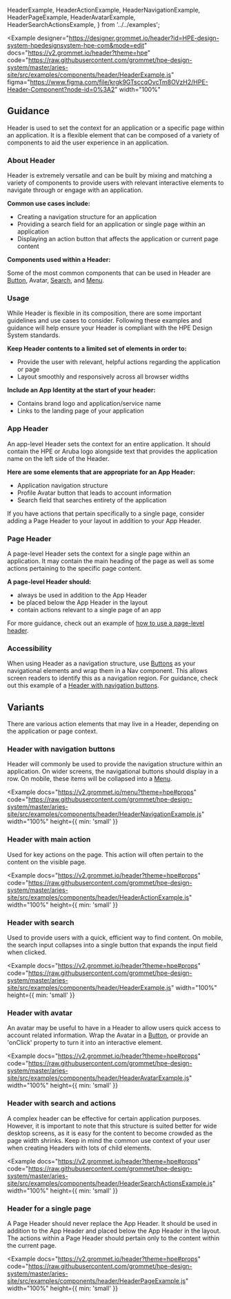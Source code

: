   HeaderExample,
  HeaderActionExample,
  HeaderNavigationExample,
  HeaderPageExample,
  HeaderAvatarExample,
  HeaderSearchActionsExample,
} from '../../examples';

<Example
  designer="https://designer.grommet.io/header?id=HPE-design-system-hpedesignsystem-hpe-com&mode=edit"
  docs="https://v2.grommet.io/header?theme=hpe"
  code="https://raw.githubusercontent.com/grommet/hpe-design-system/master/aries-site/src/examples/components/header/HeaderExample.js"
  figma="https://www.figma.com/file/krgk9GTsccqOvcTm8OVzH2/HPE-Header-Component?node-id=0%3A2"
  width="100%"
>
  <HeaderExample />
</Example>

## Guidance

Header is used to set the context for an application or a specific
page within an application. It is a flexible element that can be
composed of a variety of components to aid the user experience in an
application.

### About Header

Header is extremely versatile and can be built by mixing and matching a variety of components to provide users with relevant interactive elements to navigate through or engage with an application.

**Common use cases include:**

- Creating a navigation structure for an application
- Providing a search field for an application or single page within an application
- Displaying an action button that affects the application or current page content

**Components used within a Header:**

Some of the most common components that can be used in Header are [Button](/components/button), Avatar, [Search](/components/search), and [Menu](/components/menu).

### Usage

While Header is flexible in its composition, there are some important guidelines and use cases to consider. Following these examples and guidance will help ensure your Header is compliant with the HPE Design System standards.

**Keep Header contents to a limited set of elements in order to:**

- Provide the user with relevant, helpful actions regarding the application or page
- Layout smoothly and responsively across all browser widths

**Include an App Identity at the start of your header:**

- Contains brand logo and application/service name
- Links to the landing page of your application

### App Header

An app-level Header sets the context for an entire application. It should contain the HPE or Aruba logo alongside text that provides the application name on the left side of the Header.

**Here are some elements that are appropriate for an App Header:**

- Application navigation structure
- Profile Avatar button that leads to account information
- Search field that searches entirety of the application

If you have actions that pertain specifically to a single page, consider adding a Page Header to your layout in addition to your App Header.

### Page Header

A page-level Header sets the context for a single page within an application. It may contain the main heading of the page as well as some actions pertaining to the specific page content.

**A page-level Header should:**

- always be used in addition to the App Header
- be placed below the App Header in the layout
- contain actions relevant to a single page of an app

For more guidance, check out an example of [how to use a page-level header](#header-for-a-single-page).

### Accessibility

When using Header as a navigation structure, use [Buttons](/components/button) as your navigational elements and wrap them in a Nav component. This allows screen readers to identify this as a navigation region. For guidance, check out this example of a [Header with navigation buttons](#header-with-navigation-buttons).

## Variants

There are various action elements that may live in a Header, depending on the application or page context.

### Header with navigation buttons

Header will commonly be used to provide the navigation structure within an application. On wider screens, the navigational buttons should display in a row. On mobile, these items will be collapsed into a [Menu](/components/menu).

<Example
  docs="https://v2.grommet.io/menu?theme=hpe#props"
  code="https://raw.githubusercontent.com/grommet/hpe-design-system/master/aries-site/src/examples/components/header/HeaderNavigationExample.js"
  width="100%"
  height={{ min: 'small' }}
>
  <HeaderNavigationExample />
</Example>

### Header with main action

Used for key actions on the page. This action will often pertain to the content on the visible page.

<Example
  docs="https://v2.grommet.io/header?theme=hpe#props"
  code="https://raw.githubusercontent.com/grommet/hpe-design-system/master/aries-site/src/examples/components/header/HeaderActionExample.js"
  width="100%"
  height={{ min: 'small' }}
>
  <HeaderActionExample />
</Example>

### Header with search

Used to provide users with a quick, efficient way to find content. On mobile, the search input collapses into a single button that expands the input field when clicked.

<Example
  docs="https://v2.grommet.io/header?theme=hpe#props"
  code="https://raw.githubusercontent.com/grommet/hpe-design-system/master/aries-site/src/examples/components/header/HeaderExample.js"
  width="100%"
  height={{ min: 'small' }}
>
  <HeaderExample />
</Example>

### Header with avatar

An avatar may be useful to have in a Header to allow users quick access to account related information. Wrap the Avatar in a [Button](/components/button), or provide an
'onClick' property to turn it into an interactive element.

<Example
  docs="https://v2.grommet.io/header?theme=hpe#props"
  code="https://raw.githubusercontent.com/grommet/hpe-design-system/master/aries-site/src/examples/components/header/HeaderAvatarExample.js"
  width="100%"
  height={{ min: 'small' }}
>
  <HeaderAvatarExample />
</Example>

### Header with search and actions

A complex header can be effective for certain application purposes. However, it is important to note that this structure is suited better for wide desktop screens, as it is easy for the content to become crowded as the page width shrinks. Keep in mind the common use context of your user when creating Headers with lots of child elements.

<Example
  docs="https://v2.grommet.io/header?theme=hpe#props"
  code="https://raw.githubusercontent.com/grommet/hpe-design-system/master/aries-site/src/examples/components/header/HeaderSearchActionsExample.js"
  width="100%"
  height={{ min: 'small' }}
>
  <HeaderSearchActionsExample />
</Example>

### Header for a single page

A Page Header should never replace the App Header. It should be used in addition to the App Header and placed below the App Header in the layout. The actions within a Page Header should pertain only to the content within the current page.

<Example
  docs="https://v2.grommet.io/header?theme=hpe#props"
  code="https://raw.githubusercontent.com/grommet/hpe-design-system/master/aries-site/src/examples/components/header/HeaderPageExample.js"
  width="100%"
  height={{ min: 'small' }}
>
  <HeaderPageExample />
</Example>
